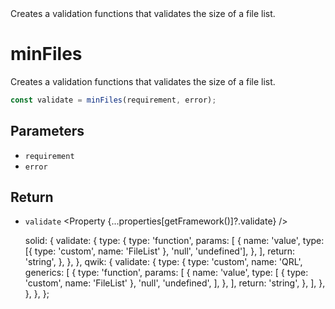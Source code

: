 
<Title>minFiles</Title>
<Description>
  Creates a validation functions that validates the size of a file list.
</Description>

# minFiles

Creates a validation functions that validates the size of a file list.

```ts
const validate = minFiles(requirement, error);
```

## Parameters

- `requirement` <Property type="number" />
- `error` <Property type="string" />

## Return

- `validate` <Property {...properties[getFramework()]?.validate} />

  solid: {
    validate: {
      type: {
        type: 'function',
        params: [
          {
            name: 'value',
            type: [{ type: 'custom', name: 'FileList' }, 'null', 'undefined'],
          },
        ],
        return: 'string',
      },
    },
  },
  qwik: {
    validate: {
      type: {
        type: 'custom',
        name: 'QRL',
        generics: [
          {
            type: 'function',
            params: [
              {
                name: 'value',
                type: [
                  { type: 'custom', name: 'FileList' },
                  'null',
                  'undefined',
                ],
              },
            ],
            return: 'string',
          },
        ],
      },
    },
  },
};
